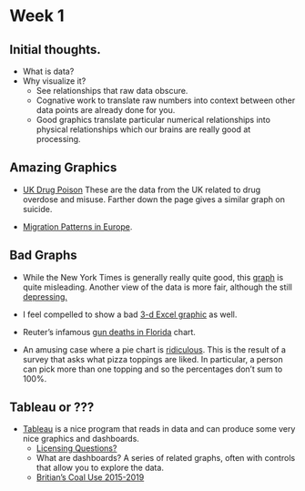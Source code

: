 # Week 1


## Initial thoughts.

* What is data?
* Why visualize it?
    * See relationships that raw data obscure.
    * Cognative work to translate raw numbers into context between other data points are already done for you.
    * Good graphics translate particular numerical relationships into physical relationships which our brains are really good at processing.
    

## Amazing Graphics

* [UK Drug Poison](https://www.ons.gov.uk/peoplepopulationandcommunity/healthandsocialcare/healthandwellbeing/articles/middleagedgenerationmostlikelytodiebysuicideanddrugpoisoning/2019-08-13) These are the data from the UK related to drug overdose and misuse. Farther down the page gives a similar graph on suicide.


* [Migration Patterns in Europe](https://www.torre.nl/EUmoves/).

## Bad Graphs

* While the New York Times is generally really quite good, this [graph](https://www.nytimes.com/2016/11/29/world/americas/western-liberal-democracy.html?_r=0) is quite misleading. Another view of the data is more fair, although the still 
[depressing.](https://1.bp.blogspot.com/-RQ66mUnaw9Y/XT2gT0j8-tI/AAAAAAAAKoU/G5eOqwdoXS4aW_n0s5-OPWTwes3rdDS6ACLcBGAs/s1600/democracy2.png)

* I feel compelled to show a bad [3-d Excel graphic](https://consultantjournal.com/blog/use-3d-charts-at-your-own-risk) as well.


* Reuter's infamous [gun deaths in Florida](https://callingbullshit.org/tools/img/stand_your_ground.png) chart.

* An amusing case where a pie chart is [ridiculous](https://flowingdata.com/2017/03/09/pie-charts-are-okay/). This is the result of a survey that asks what pizza toppings are liked. In particular, a person can pick more than one topping and so the percentages don't sum to 100%.


## Tableau or ???

* [Tableau](https://www.tableau.com/academic/students#form) is a nice program that reads in data and can produce some very nice graphics and dashboards.  
    * [Licensing Questions?](https://community.tableau.com/docs/DOC-10249) 
    * What are dashboards? A series of related graphs, often with controls that allow you to explore the data.
    * [Britian's Coal Use 2015-2019](https://public.tableau.com/en-us/gallery/britains-coal-free-record)
